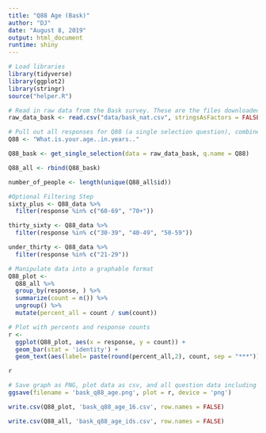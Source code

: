 ```yaml
---
title: "Q88 Age (Bask)"
author: "DJ"
date: "August 8, 2019"
output: html_document
runtime: shiny
---
```


```r
# Load libraries
library(tidyverse)
library(ggplot2)
library(stringr)
source("helper.R")
```

```r
# Read in raw data from the Bask survey. These are the files downloaded from survey monkey saved as a .csv
raw_data_bask <- read.csv("data/bask_nat.csv", stringsAsFactors = FALSE)
```

```r
# Pull out all responses for Q88 (a single selection question), combine, then determine 'question n'
Q88 <- "What.is.your.age..in.years.."

Q88_bask <- get_single_selection(data = raw_data_bask, q.name = Q88)

Q88_all <- rbind(Q88_bask)

number_of_people <- length(unique(Q88_all$id))
```

```r
#Optional Filtering Step
sixty_plus <- Q88_data %>% 
  filter(response %in% c("60-69", "70+"))

thirty_sixty <- Q88_data %>% 
  filter(response %in% c("30-39", "40-49", "50-59"))

under_thirty <- Q88_data %>% 
  filter(response %in% c("21-29"))
```

```r
# Manipulate data into a graphable format
Q88_plot <-
  Q88_all %>%
  group_by(response, ) %>%
  summarize(count = n()) %>%
  ungroup() %>%
  mutate(percent_all = count / sum(count))
```

```r
# Plot with percents and response counts
r <- 
  ggplot(Q88_plot, aes(x = response, y = count)) +
  geom_bar(stat = 'identity') +
  geom_text(aes(label= paste(round(percent_all,2), count, sep = "***")))

r
```

```r
# Save graph as PNG, plot data as csv, and all question data including response IDs as csv (save question n and N at end of plot file as "_x.x")
ggsave(filename = 'bask_q88_age.png', plot = r, device = 'png')

write.csv(Q88_plot, 'bask_q88_age_16.csv', row.names = FALSE)

write.csv(Q88_all, 'bask_q88_age_ids.csv', row.names = FALSE)
```
